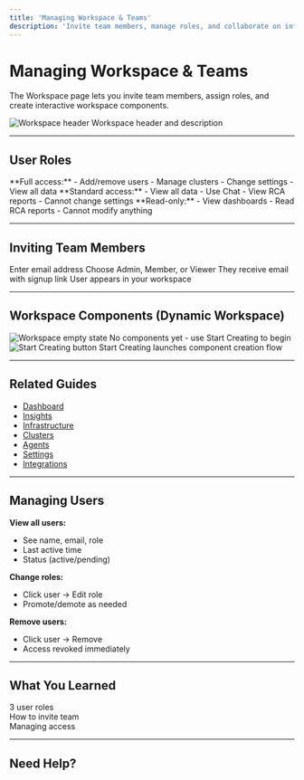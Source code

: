 ```yaml
---
title: 'Managing Workspace & Teams'
description: 'Invite team members, manage roles, and collaborate on infrastructure reliability'
---
```


# Managing Workspace & Teams

The Workspace page lets you invite team members, assign roles, and create interactive workspace components.

<Frame>
  <img
    src="/images/using/using-workspace-01-header.png"
    alt="Workspace header"
  />
  <Caption>Workspace header and description</Caption>
</Frame>

---

## User Roles

<CardGroup cols={3}>
  <Card title="Admin" icon="crown">
    **Full access:**
    - Add/remove users
    - Manage clusters
    - Change settings
    - View all data
  </Card>

  <Card title="Member" icon="user">
    **Standard access:**
    - View all data
    - Use Chat
    - View RCA reports
    - Cannot change settings
  </Card>

  <Card title="Viewer" icon="eye">
    **Read-only:**
    - View dashboards
    - Read RCA reports
    - Cannot modify anything
  </Card>
</CardGroup>

---

## Inviting Team Members

<Steps>
  <Step title="Click Invite User">
    Enter email address
  </Step>

  <Step title="Select Role">
    Choose Admin, Member, or Viewer
  </Step>

  <Step title="Send Invitation">
    They receive email with signup link
  </Step>

  <Step title="They Accept">
    User appears in your workspace
  </Step>
</Steps>

---

## Workspace Components (Dynamic Workspace)

<Frame>
  <img
    src="/images/using/using-workspace-02-empty-state.png"
    alt="Workspace empty state"
  />
  <Caption>No components yet - use Start Creating to begin</Caption>
</Frame>

<Frame>
  <img
    src="/images/using/using-workspace-03-start-creating.png"
    alt="Start Creating button"
  />
  <Caption>Start Creating launches component creation flow</Caption>
</Frame>

---

## Related Guides

- [Dashboard](/using/dashboard)
- [Insights](/using/insights)
- [Infrastructure](/using/infrastructure)
- [Clusters](/using/clusters)
- [Agents](/using/agents)
- [Settings](/using/settings)
- [Integrations](/using/integrations)

---

## Managing Users

**View all users:**
- See name, email, role
- Last active time
- Status (active/pending)

**Change roles:**
- Click user → Edit role
- Promote/demote as needed

**Remove users:**
- Click user → Remove
- Access revoked immediately

---

## What You Learned

 3 user roles  
 How to invite team  
 Managing access  

---

## Need Help?


<ContactSupport />

